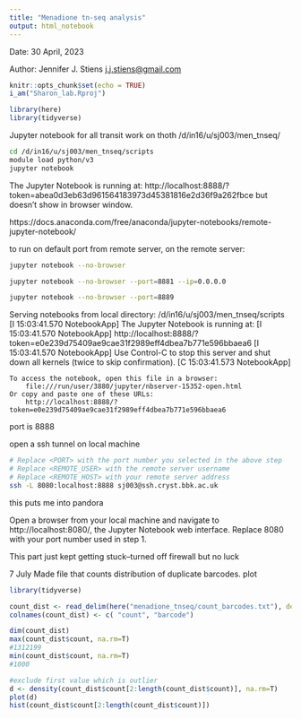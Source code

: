 ```yaml
---
title: "Menadione tn-seq analysis"
output: html_notebook
---
```


Date: 30 April, 2023

Author: Jennifer J. Stiens [j.j.stiens\@gmail.com](mailto:j.j.stiens@gmail.com){.email}

```r
knitr::opts_chunk$set(echo = TRUE)
i_am("Sharon_lab.Rproj")

library(here)
library(tidyverse)

```
Jupyter notebook for all transit work on thoth
/d/in16/u/sj003/men_tnseq/


```bash
cd /d/in16/u/sj003/men_tnseq/scripts
module load python/v3
jupyter notebook

```


The Jupyter Notebook is running at:
http://localhost:8888/?token=abea0d3eb63d961564183973d45381816e2d36f9a262fbce
but doesn't show in browser window.

https://docs.anaconda.com/free/anaconda/jupyter-notebooks/remote-jupyter-notebook/

to run on default port from remote server, on the remote server:

```bash
jupyter notebook --no-browser

jupyter notebook --no-browser --port=8881 --ip=0.0.0.0

jupyter notebook --no-browser --port=8889

```



Serving notebooks from local directory: /d/in16/u/sj003/men_tnseq/scripts
[I 15:03:41.570 NotebookApp] The Jupyter Notebook is running at:
[I 15:03:41.570 NotebookApp] http://localhost:8888/?token=e0e239d75409ae9cae31f2989eff4dbea7b771e596bbaea6
[I 15:03:41.570 NotebookApp] Use Control-C to stop this server and shut down all kernels (twice to skip confirmation).
[C 15:03:41.573 NotebookApp] 
    
    To access the notebook, open this file in a browser:
        file:///run/user/3880/jupyter/nbserver-15352-open.html
    Or copy and paste one of these URLs:
        http://localhost:8888/?token=e0e239d75409ae9cae31f2989eff4dbea7b771e596bbaea6


port is 8888

open a ssh tunnel on local machine

```bash
# Replace <PORT> with the port number you selected in the above step
# Replace <REMOTE_USER> with the remote server username
# Replace <REMOTE_HOST> with your remote server address
ssh -L 8080:localhost:8888 sj003@ssh.cryst.bbk.ac.uk

```

this puts me into pandora

Open a browser from your local machine and navigate to http://localhost:8080/, the Jupyter Notebook web interface. Replace 8080 with your port number used in step 1.

This part just kept getting stuck--turned off firewall but no luck


7 July
Made file that counts distribution of duplicate barcodes. plot

```r
library(tidyverse)

count_dist <- read_delim(here("menadione_tnseq/count_barcodes.txt"), delim = " ", col_names = F)
colnames(count_dist) <- c( "count", "barcode")

dim(count_dist)
max(count_dist$count, na.rm=T)
#1312199
min(count_dist$count, na.rm=T)
#1000

#exclude first value which is outlier
d <- density(count_dist$count[2:length(count_dist$count)], na.rm=T)
plot(d)
hist(count_dist$count[2:length(count_dist$count)])
```



